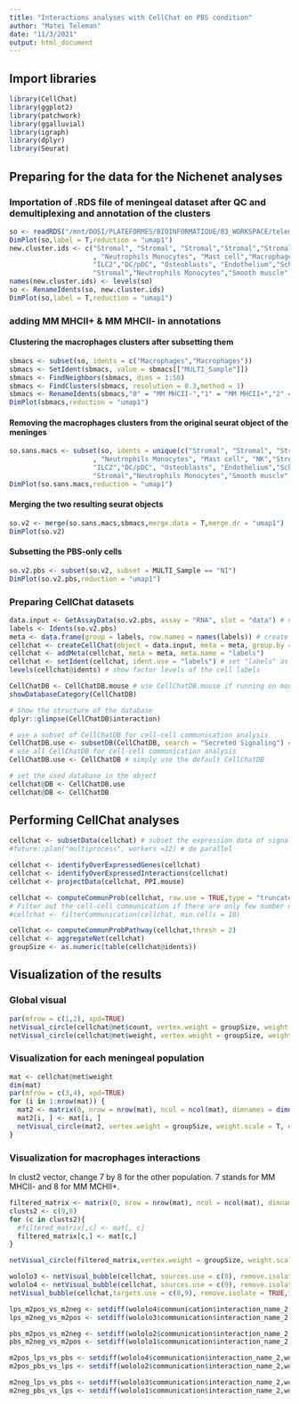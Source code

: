 ```yaml
---
title: "Interactions analyses with CellChat on PBS condition"
author: "Matei Teleman"
date: "11/3/2021"
output: html_document
---
```


## Import libraries
```r
library(CellChat)
library(ggplot2)                  
library(patchwork)
library(ggalluvial)
library(igraph)
library(dplyr)
library(Seurat)
```


## Preparing for the data for the Nichenet analyses
### Importation of .RDS file of meningeal dataset after QC and demultiplexing and annotation of the clusters
```r
so <- readRDS("/mnt/DOSI/PLATEFORMES/BIOINFORMATIQUE/03_WORKSPACE/teleman/ciml-rrlab/Project/TotalMeningeLPS/202010028_R333_RR/01_Input/Seurat objects/TotalMeningeLPS_202010028_R333_RR_sc10x.rna.seurat_50PCA.RDS")
DimPlot(so,label = T,reduction = "umap1")
new.cluster.ids <- c("Stromal", "Stromal", "Stromal","Stromal","Stromal","Stromal","B cell","Macrophages","Endothelium"
                     , "Neutrophils Monocytes", "Mast cell","Macrophages", "NK","Stromal",
                     "ILC2","DC/pDC", "Osteoblasts", "Endothelium","Schwann","B cell", "MigDC","NK","Neuron","Unknown",
                     "Stromal","Neutrophils Monocytes","Smooth muscle","Lymphatics","B cell")
names(new.cluster.ids) <- levels(so)
so <- RenameIdents(so, new.cluster.ids)
DimPlot(so,label = T,reduction = "umap1")
```

### adding MM MHCII+ & MM MHCII- in annotations
#### Clustering the macrophages clusters after subsetting them
```r
sbmacs <- subset(so, idents = c("Macrophages","Macrophages"))
sbmacs <- SetIdent(sbmacs, value = sbmacs[["MULTI_Sample"]])
sbmacs <- FindNeighbors(sbmacs, dims = 1:50)
sbmacs <- FindClusters(sbmacs, resolution = 0.3,method = 1)
sbmacs <- RenameIdents(sbmacs,"0" = "MM MHCII-","1" = "MM MHCII+","2" = "MM MHCII+","3" = "MM MHCII-")
DimPlot(sbmacs,reduction = "umap1")
```

#### Removing the macrophages clusters from the original seurat object of the meninges
```r
so.sans.macs <- subset(so, idents = unique(c("Stromal", "Stromal", "Stromal","Stromal","Stromal","Stromal","B cell","Endothelium"
                     , "Neutrophils Monocytes", "Mast cell", "NK","Stromal",
                     "ILC2","DC/pDC", "Osteoblasts", "Endothelium","Schwann","B cell", "MigDC","NK","Neuron","Unknown",
                     "Stromal","Neutrophils Monocytes","Smooth muscle","Lymphatics","B cell")))
DimPlot(so.sans.macs,reduction = "umap1")
```

#### Merging the two resulting seurat objects
```r
so.v2 <- merge(so.sans.macs,sbmacs,merge.data = T,merge.dr = "umap1")
DimPlot(so.v2)
```

#### Subsetting the PBS-only cells
```r
so.v2.pbs <- subset(so.v2, subset = MULTI_Sample == "NI")
DimPlot(so.v2.pbs,reduction = "umap1")
```

### Preparing CellChat datasets
```r
data.input <- GetAssayData(so.v2.pbs, assay = "RNA", slot = "data") # normalized data matrix
labels <- Idents(so.v2.pbs)
meta <- data.frame(group = labels, row.names = names(labels)) # create a dataframe of the cell labels
cellchat <- createCellChat(object = data.input, meta = meta, group.by = "group")
cellchat <- addMeta(cellchat, meta = meta, meta.name = "labels")
cellchat <- setIdent(cellchat, ident.use = "labels") # set "labels" as default cell identity
levels(cellchat@idents) # show factor levels of the cell labels
```

```r
CellChatDB <- CellChatDB.mouse # use CellChatDB.mouse if running on mouse data
showDatabaseCategory(CellChatDB)
```


```r
# Show the structure of the database
dplyr::glimpse(CellChatDB$interaction)

# use a subset of CellChatDB for cell-cell communication analysis
CellChatDB.use <- subsetDB(CellChatDB, search = "Secreted Signaling") # use Secreted Signaling
# use all CellChatDB for cell-cell communication analysis
CellChatDB.use <- CellChatDB # simply use the default CellChatDB

# set the used database in the object
cellchat@DB <- CellChatDB.use
cellchat@DB <- CellChatDB
```

## Performing CellChat analyses
```r
cellchat <- subsetData(cellchat) # subset the expression data of signaling genes for saving computation cost
#future::plan("multiprocess", workers =12) # do parallel

cellchat <- identifyOverExpressedGenes(cellchat)
cellchat <- identifyOverExpressedInteractions(cellchat)
cellchat <- projectData(cellchat, PPI.mouse)
```

```r
cellchat <- computeCommunProb(cellchat, raw.use = TRUE,type = "truncatedMean",trim = 0)
# Filter out the cell-cell communication if there are only few number of cells in certain cell groups
#cellchat <- filterCommunication(cellchat, min.cells = 10)
```

```r
cellchat <- computeCommunProbPathway(cellchat,thresh = 2)
cellchat <- aggregateNet(cellchat)
groupSize <- as.numeric(table(cellchat@idents))
```

## Visualization of the results
### Global visual
```r
par(mfrow = c(1,2), xpd=TRUE)
netVisual_circle(cellchat@net$count, vertex.weight = groupSize, weight.scale = T, label.edge= F, title.name = "Number of interactions")
netVisual_circle(cellchat@net$weight, vertex.weight = groupSize, weight.scale = T, label.edge= F, title.name = "Interaction weights/strength")
```

### Visualization for each meningeal population
```r
mat <- cellchat@net$weight
dim(mat)
par(mfrow = c(3,4), xpd=TRUE)
for (i in 1:nrow(mat)) {
  mat2 <- matrix(0, nrow = nrow(mat), ncol = ncol(mat), dimnames = dimnames(mat))
  mat2[i, ] <- mat[i, ]
  netVisual_circle(mat2, vertex.weight = groupSize, weight.scale = T, edge.weight.max = max(mat), title.name = rownames(mat)[i])
}
```

### Visualization for macrophages interactions
In clust2 vector, change 7 by 8 for the other population. 7 stands for MM MHCII- and 8 for MM MCHII+.
```r
filtered_matrix <- matrix(0, nrow = nrow(mat), ncol = ncol(mat), dimnames = dimnames(mat))
clusts2 <- c(9,8)
for (c in clusts2){
  #filtered_matrix[,c] <- mat[, c]
  filtered_matrix[c,] <- mat[c,]
}

netVisual_circle(filtered_matrix,vertex.weight = groupSize, weight.scale = T, edge.weight.max = max(mat))
```

```r
wololo3 <- netVisual_bubble(cellchat, sources.use = c(8), remove.isolate = TRUE,font.size =10,return.data = T)
wololo4 <- netVisual_bubble(cellchat, sources.use = c(9), remove.isolate = TRUE,font.size =10,return.data = T)
netVisual_bubble(cellchat,targets.use = c(8,9), remove.isolate = TRUE,font.size =10)
```




```r
lps_m2pos_vs_m2neg <- setdiff(wololo4$communication$interaction_name_2,wololo3$communication$interaction_name_2)
lps_m2neg_vs_m2pos <- setdiff(wololo3$communication$interaction_name_2,wololo4$communication$interaction_name_2)

pbs_m2pos_vs_m2neg <- setdiff(wololo2$communication$interaction_name_2,wololo1$communication$interaction_name_2)
pbs_m2neg_vs_m2pos <- setdiff(wololo1$communication$interaction_name_2,wololo2$communication$interaction_name_2)

m2pos_lps_vs_pbs <- setdiff(wololo4$communication$interaction_name_2,wololo2$communication$interaction_name_2)
m2pos_pbs_vs_lps <- setdiff(wololo2$communication$interaction_name_2,wololo4$communication$interaction_name_2)

m2neg_lps_vs_pbs <- setdiff(wololo3$communication$interaction_name_2,wololo1$communication$interaction_name_2)
m2neg_pbs_vs_lps <- setdiff(wololo1$communication$interaction_name_2,wololo3$communication$interaction_name_2)
```

